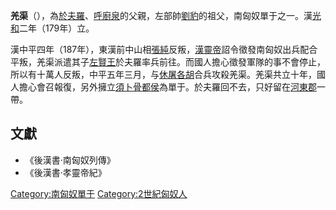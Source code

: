 {{noteTA
|1=zh-hans:单于; zh-hant:單于;
}}
'''羌渠'''（{{bd|2世纪||188年|catIdx=Q}}），為[[於夫羅|於夫羅]]、[[呼廚泉|呼廚泉]]的父親，左部帥[[劉豹_(匈奴)|劉豹]]的祖父，南匈奴單于之一。漢[[光和|光和]]二年（179年）立。

漢中平四年（187年），東漢前中山相[[張純_(漁陽)|張純]]反叛，[[漢靈帝|漢靈帝]]詔令徵發南匈奴出兵配合平叛，羌渠派遣其子[[左賢王|左賢王]]於夫羅率兵前往。而國人擔心徵發軍隊的事不會停止，所以有十萬人反叛，中平五年三月，与[[屠各|休屠各胡]]合兵攻殺羌渠。羌渠共立十年，國人擔心會召報復，另外擁立[[須卜骨都侯|須卜骨都侯]]為單于。於夫羅回不去，只好留在[[河東郡_(中國)|河東郡]]一帶。

== 文獻 ==
* 《後漢書·南匈奴列傳》
* 《後漢書·孝靈帝紀》

{{start box}}
{{s-before|族人[[呼徵|呼徵]]}}
{{s-title|[[匈奴|匈奴]][[單于|單于]]|179年─188年}}
{{s-after|子[[持至尸逐侯單于|持至尸逐侯單于]]<br />族人[[須卜骨都侯|須卜骨都侯]]}}
{{end box}}

{{匈奴單于}}

[[Category:南匈奴單于|Category:南匈奴單于]]
[[Category:2世紀匈奴人|Category:2世紀匈奴人]]